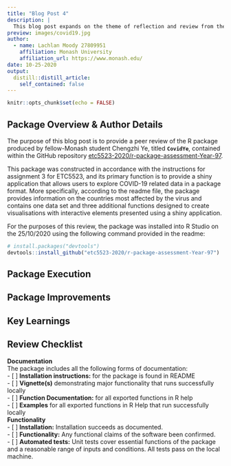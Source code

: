 ```yaml
---
title: "Blog Post 4"
description: |
  This blog post expands on the theme of reflection and review from the third blog post. While that post focused on a self-assessment, this one will expand into the area of peer review, the context of which will be the previously completed R package assessment for ETC5523.
preview: images/covid19.jpg
author:
  - name: Lachlan Moody 27809951
    affiliation: Monash University
    affiliation_url: https://www.monash.edu/
date: 10-25-2020
output:
  distill::distill_article:
    self_contained: false
---
```


```r
knitr::opts_chunk$set(echo = FALSE)
```

## Package Overview & Author Details
The purpose of this blog post is to provide a peer review of the R package produced by fellow-Monash student Chengzhi Ye, titled **`CovidYe`**, contained within the GitHub repository [etc5523-2020/r-package-assessment-Year-97](https://github.com/etc5523-2020/r-package-assessment-Year-97).   

This package was constructed in accordance with the instructions for assignment 3 for ETC5523, and its primary function is to provide a shiny application that allows users to explore COVID-19 related data in a package format. More specifically, according to the readme file, the package provides information on the countries most affected by the virus and contains one data set and three additional functions designed to create visualisations with interactive elements presented using a shiny application.  

For the purposes of this review, the package was installed into R Studio on the 25/10/2020 using the following command provided in the readme:

```r
# install.packages("devtools")
devtools::install_github("etc5523-2020/r-package-assessment-Year-97")
```

## Package Execution



## Package Improvements



## Key Learnings


## Review Checklist {.appendix}
**Documentation**  
The package includes all the following forms of documentation:  
- [ ] **Installation instructions:** for the package is found in README  
- [ ] **Vignette(s)** demonstrating major functionality that runs successfully locally  
- [ ] **Function Documentation:** for all exported functions in R help  
- [ ] **Examples** for all exported functions in R Help that run successfully locally  
**Functionality**  
- [ ] **Installation:** Installation succeeds as documented.  
- [ ] **Functionality:** Any functional claims of the software been confirmed.  
- [ ] **Automated tests:** Unit tests cover essential functions of the package
and a reasonable range of inputs and conditions. All tests pass on the local machine.